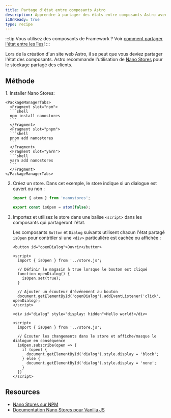 ```yaml
---
title: Partage d'état entre composants Astro
description: Apprendre à partager des états entre composants Astro avec Nano Stores.
i18nReady: true
type: recipe
---
```


:::tip
Vous utilisez des composants de Framework ? Voir [comment partager l'état entre les îles](/fr/recipes/sharing-state-islands/)!
:::

Lors de la création d'un site web Astro, il se peut que vous deviez partager l'état des composants. Astro recommande l'utilisation de [Nano Stores](https://github.com/nanostores/nanostores) pour le stockage partagé des clients.

## Méthode

<Steps>
1. Installer Nano Stores:

    <PackageManagerTabs>
      <Fragment slot="npm">
      ```shell
      npm install nanostores
      ```
      </Fragment>
      <Fragment slot="pnpm">
      ```shell
      pnpm add nanostores
      ```
      </Fragment>
      <Fragment slot="yarn">
      ```shell
      yarn add nanostores
      ```
      </Fragment>
    </PackageManagerTabs>

2. Créez un store. Dans cet exemple, le store indique si un dialogue est ouvert ou non :

    ```ts title="src/store.js"
    import { atom } from 'nanostores';

    export const isOpen = atom(false);
    ```

3. Importez et utilisez le store dans une balise `<script>` dans les composants qui partageront l'état.

    Les composants `Button` et `Dialog` suivants utilisent chacun l'état partagé `isOpen` pour contrôler si une `<div>` particulière est cachée ou affichée :
  
    ```astro title="src/components/Button.astro"
    <button id="openDialog">Ouvrir</button>
  
    <script>
      import { isOpen } from '../store.js';
      
      // Définir le magasin à true lorsque le bouton est cliqué
      function openDialog() {
        isOpen.set(true);
      }
  
      // Ajouter un écouteur d'événement au bouton
      document.getElementById('openDialog').addEventListener('click', openDialog);
    </script>
    ```
  
    ```astro title="src/components/Dialog.astro"
    <div id="dialog" style="display: hidden">Hello world!</div>
  
    <script>
      import { isOpen } from '../store.js';
  
      // Écouter les changements dans le store et affiche/masque le dialogue en conséquence    
      isOpen.subscribe(open => {
        if (open) {
          document.getElementById('dialog').style.display = 'block';
        } else {
          document.getElementById('dialog').style.display = 'none';
        }
      })
    </script>
    ```
</Steps>

## Resources

- [Nano Stores sur NPM](https://www.npmjs.com/package/nanostores)
- [Documentation Nano Stores pour Vanilla JS](https://github.com/nanostores/nanostores#vanilla-js)
